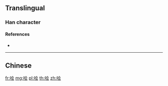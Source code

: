 {{character info/new}}
{{also|噲}}
==Translingual==

===Han character===
{{Han char|rn=30|rad=口|as=06|sn=9|four=|canj=ROMI|ids=⿰口会}}

====References====
* {{Han ref|kx=0189.271|hdz=10619.020|uh=54D9|ud=21721}}

----

==Chinese==
{{zh-see|噲}}

[[fr:哙]]
[[mg:哙]]
[[pl:哙]]
[[th:哙]]
[[zh:哙]]